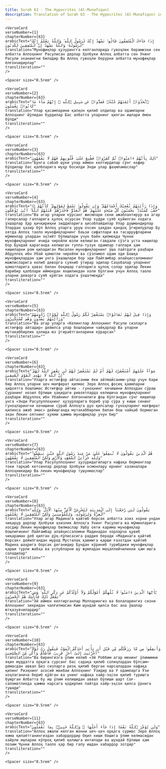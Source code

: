 ```yaml
---
title: Surah 63 - The Hypocrites (Al-Munafiqun)  
description: Translation of Surah 63 - The Hypocrites (Al-Munafiqun) in Uzbek
---
```







    <VerseCard 
    verseNumber={1}
    chapterNumber={63}
    arabicText="إِذَا جَآءَكَ ٱلْمُنَٰفِقُونَ قَالُوا۟ نَشْهَدُ إِنَّكَ لَرَسُولُ ٱللَّهِ ۗ وَٱللَّهُ يَعْلَمُ إِنَّكَ لَرَسُولُهُۥ وَٱللَّهُ يَشْهَدُ إِنَّ ٱلْمُنَٰفِقِينَ لَكَٰذِبُونَ"
    translation="Мунофиқлар ҳузурингга келганларида гувоҳлик берамизки сен албатта Аллоҳнинг Расулисан дерлар Ҳолбуки Аллоҳ албатта сен Унинг Расули эканингни биладир Ва Аллоҳ гувоҳли берурки албатта мунофиқлар ёлғончидирлар"
    transliteration=""
    />

    <Spacer size="0.5rem" />
                
    <VerseCard 
    verseNumber={2}
    chapterNumber={63}
    arabicText="ٱتَّخَذُوٓا۟ أَيْمَٰنَهُمْ جُنَّةًۭ فَصَدُّوا۟ عَن سَبِيلِ ٱللَّهِ ۚ إِنَّهُمْ سَآءَ مَا كَانُوا۟ يَعْمَلُونَ"
    translation="Улар қасамларини қалқон қилиб олдилар ва одамларни Аллоҳнинг йўлидан бурдилар Бас албатта уларнинг қилган ишлари ёмон бўлди"
    transliteration=""
    />

    <Spacer size="0.5rem" />
                
    <VerseCard 
    verseNumber={3}
    chapterNumber={63}
    arabicText="ذَٰلِكَ بِأَنَّهُمْ ءَامَنُوا۟ ثُمَّ كَفَرُوا۟ فَطُبِعَ عَلَىٰ قُلُوبِهِمْ فَهُمْ لَا يَفْقَهُونَ"
    translation="Бунга сабаб шуки улар иймон келтирдилар сўнг кофир бўлдилар бас қалбларига муҳр босилди Энди улар фаҳмламаслар"
    transliteration=""
    />

    <Spacer size="0.5rem" />
                
    <VerseCard 
    verseNumber={4}
    chapterNumber={63}
    arabicText="۞ وَإِذَا رَأَيْتَهُمْ تُعْجِبُكَ أَجْسَامُهُمْ ۖ وَإِن يَقُولُوا۟ تَسْمَعْ لِقَوْلِهِمْ ۖ كَأَنَّهُمْ خُشُبٌۭ مُّسَنَّدَةٌۭ ۖ يَحْسَبُونَ كُلَّ صَيْحَةٍ عَلَيْهِمْ ۚ هُمُ ٱلْعَدُوُّ فَٱحْذَرْهُمْ ۚ قَٰتَلَهُمُ ٱللَّهُ ۖ أَنَّىٰ يُؤْفَكُونَ"
    translation="Ва агар уларни кўрсанг жисмлари сени ажаблантирур ва агар гапирсалар гапларига қулоқ осурсан Улар худди суяб қуйилган ходага ўхшарлар Ҳар қичқириқни зиддиларига ҳисоблайдилар Улар душмандирлар Улардан ҳазир бўл Аллоҳ уларга уруш очсин ҳақдан қандоқ ўгирилурлар Бу оятда Аллоҳ таоло мунофиқларнинг баъзи сифатлари ва тасарруфларини мўминлар улардан эҳтиёт бўлишлари учун баён қилмоқда Чунки мунофиқларнинг ичида чиройли юзли келишган гавдали сўзга уста кишилар бор Бундай қараганда келишган туппа-тузук одамлар гаплари ҳам кишиларни ром қиладиган Масалан мунофиқларнинг ўша пайтдаги раҳбари Абдуллоҳ ибн Убай қоматли чиройли ва сўзламол одам эди Бошқа мунофиқлардан ҳам унга ўхшашлари бор эди Пайғамбар алайҳиссаломнинг мажлисларига келиб деворга суяниб ўтирар эдилар Саҳобалар уларнинг қоматларига ҳавас билан боқишар гапларига қулоқ солар эдилар Лекин барибир қалблари иймондан яхшиликдан холи бўлгани учун Аллоҳ таоло уларни деворга суяб қўйган ходага ўхшатмоқда"
    transliteration=""
    />

    <Spacer size="0.5rem" />
                
    <VerseCard 
    verseNumber={5}
    chapterNumber={63}
    arabicText="وَإِذَا قِيلَ لَهُمْ تَعَالَوْا۟ يَسْتَغْفِرْ لَكُمْ رَسُولُ ٱللَّهِ لَوَّوْا۟ رُءُوسَهُمْ وَرَأَيْتَهُمْ يَصُدُّونَ وَهُم مُّسْتَكْبِرُونَ"
    translation="Ва агар уларга «Келинглар Аллоҳнинг Расули сизларга истиғфор айтадир» дейилса улар бошларини чайқарлар Ва уларни мутакаббирлик ҳолида юз ўгираётганларини кўрарсан"
    transliteration=""
    />

    <Spacer size="0.5rem" />
                
    <VerseCard 
    verseNumber={6}
    chapterNumber={63}
    arabicText="سَوَآءٌ عَلَيْهِمْ أَسْتَغْفَرْتَ لَهُمْ أَمْ لَمْ تَسْتَغْفِرْ لَهُمْ لَن يَغْفِرَ ٱللَّهُ لَهُمْ ۚ إِنَّ ٱللَّهَ لَا يَهْدِى ٱلْقَوْمَ ٱلْفَٰسِقِينَ"
    translation="Уларга истиғфор айтасанми ёки айтмайсанми-улар учун бари бир Аллоҳ уларни ҳеч мағфират қилмас Зеро Аллоҳ фосиқ қавмларни ҳидоятга бошламас Истиғфор айтиш - гуноҳнинг кечишини Аллоҳдан сўраш Суранинг нозил бўлиши ҳақидаги ривоятларда келишича мунофиқларнинг раҳбари Абдуллоҳ ибн Убайнинг ёлғончилиги фош бўлгандан сўнг кишилар унга «Энди Расулуллоҳнинг ҳузурларига бориб узр сўра у киши сенинг гуноҳларингни кечишини сўраб Аллоҳга дуо қилсалар гуноҳларинг мағфират қилинса ажаб эмас» дейишганда мутакаббирлик билан бош чайқаб бормаган экан Лекин оятнинг ҳукми ҳамма мунофиқлар учун бир"
    transliteration=""
    />

    <Spacer size="0.5rem" />
                
    <VerseCard 
    verseNumber={7}
    chapterNumber={63}
    arabicText="هُمُ ٱلَّذِينَ يَقُولُونَ لَا تُنفِقُوا۟ عَلَىٰ مَنْ عِندَ رَسُولِ ٱللَّهِ حَتَّىٰ يَنفَضُّوا۟ ۗ وَلِلَّهِ خَزَآئِنُ ٱلسَّمَٰوَٰتِ وَٱلْأَرْضِ وَلَٰكِنَّ ٱلْمُنَٰفِقِينَ لَا يَفْقَهُونَ"
    translation="Улар Расулуллоҳнинг ҳузуридагиларга нафақа берманглар токи тарқаб кетсинлар дерлар Ҳолбуки осмонлару ернинг хазиналари Аллоҳникидир Ва лекин мунофиқлар тушунмаслар"
    transliteration=""
    />

    <Spacer size="0.5rem" />
                
    <VerseCard 
    verseNumber={8}
    chapterNumber={63}
    arabicText="يَقُولُونَ لَئِن رَّجَعْنَآ إِلَى ٱلْمَدِينَةِ لَيُخْرِجَنَّ ٱلْأَعَزُّ مِنْهَا ٱلْأَذَلَّ ۚ وَلِلَّهِ ٱلْعِزَّةُ وَلِرَسُولِهِۦ وَلِلْمُؤْمِنِينَ وَلَٰكِنَّ ٱلْمُنَٰفِقِينَ لَا يَعْلَمُونَ"
    translation="Улар агар Мадинага қайтиб борсак албатта азиз хорни ундан чиқарур дерлар Ҳолбуки азизлик Аллоҳга Унинг Расулига ва мўминларига хосдир Лекин мунофиқлар билмаслар Ушбу ояти карима мунофиқлар бошлиғининг Пайғамбар алайҳиссаломни Мадинадан хорларча қувиб чиқараман деб қилган дўқ-пўписасига раддия беради «Мадинага қайтиб борсак» дейилгандан мурод Мусталақ қавмига қарши ғазотдан қайтиб Мадина шаҳрига борсак деганидир Бундан кўриниб турибдики мунофиқлар қарши турли жабҳа ва услубларни шу жумладан маҳаллийчиликни ҳам ишга соладилар"
    transliteration=""
    />

    <Spacer size="0.5rem" />
                
    <VerseCard 
    verseNumber={9}
    chapterNumber={63}
    arabicText="يَٰٓأَيُّهَا ٱلَّذِينَ ءَامَنُوا۟ لَا تُلْهِكُمْ أَمْوَٰلُكُمْ وَلَآ أَوْلَٰدُكُمْ عَن ذِكْرِ ٱللَّهِ ۚ وَمَن يَفْعَلْ ذَٰلِكَ فَأُو۟لَٰٓئِكَ هُمُ ٱلْخَٰسِرُونَ"
    translation="Эй иймон келтирганлар Молларингиз ва болаларингиз сизни Аллоҳнинг зикридан чалғитмасин Ким шундай қилса бас ана ўшалар ютқазувчилардир"
    transliteration=""
    />

    <Spacer size="0.5rem" />
                
    <VerseCard 
    verseNumber={10}
    chapterNumber={63}
    arabicText="وَأَنفِقُوا۟ مِن مَّا رَزَقْنَٰكُم مِّن قَبْلِ أَن يَأْتِىَ أَحَدَكُمُ ٱلْمَوْتُ فَيَقُولَ رَبِّ لَوْلَآ أَخَّرْتَنِىٓ إِلَىٰٓ أَجَلٍۢ قَرِيبٍۢ فَأَصَّدَّقَ وَأَكُن مِّنَ ٱلصَّٰلِحِينَ"
    translation="Ва бирингизга ўлим келиб «Эй Роббим агар менинг ўлимимни яқин муддатга орқага сурсанг бас садақа қилиб солиҳлардан бўлсам» демасдан аввал Биз сизларга ризқ қилиб берган нарсалардан нафақа қилинг Ризқнинг асосий манбаи Аллоҳнинг Ўзидир ва У одамларга Ўзи хоҳлаганича бериб қўйган ва унинг нафақа хайр-эҳсон қилиб туришга буюрган Албатта бу иш ўлим келишидан аввал бўлиши шарт Соғ-саломатликда ҳамма нарсага қодирлик пайтда хайр-эҳсон қилса ўрнига тушади"
    transliteration=""
    />

    <Spacer size="0.5rem" />
                
    <VerseCard 
    verseNumber={11}
    chapterNumber={63}
    arabicText="وَلَن يُؤَخِّرَ ٱللَّهُ نَفْسًا إِذَا جَآءَ أَجَلُهَا ۚ وَٱللَّهُ خَبِيرٌۢ بِمَا تَعْمَلُونَ"
    translation="Аллоҳ ажали келган жонни ҳеч-ҳеч орқага сурмас Зеро Аллоҳ нима қилаётганингиздан хабардордир Оқил киши бошига ўлим келмасидан хайрли ишларни кўпроқ қилиб қолишга интилади ва шундай бўлиши ҳам лозим Чунки Аллоҳ таоло ҳар бир гапу ишдан хабардор зотдир"
    transliteration=""
    />

    <Spacer size="0.5rem" />
                